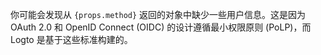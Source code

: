 你可能会发现从 <code>{props.method}</code> 返回的对象中缺少一些用户信息。这是因为 OAuth 2.0 和 OpenID Connect (OIDC) 的设计遵循最小权限原则 (PoLP)，而 Logto 是基于这些标准构建的。
